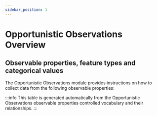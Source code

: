 ```yaml
---
sidebar_position: 1
---
```



# Opportunistic Observations Overview

## Observable properties, feature types and categorical values

The Opportunistic Observations module provides instructions on how to collect data from the following observable properties:

<OverviewTable moduleOpCollectionUri="https://linked.data.gov.au/def/test/dawe-cv/d3f85cc2-f3e8-4900-a2ac-19fc27fd14f9" />

:::info
This table is generated automatically from the Opportunistic Observations observable properties controlled vocabulary and their relationships.
:::
